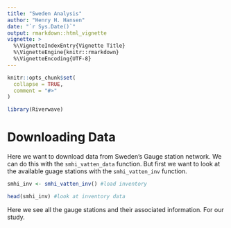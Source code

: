 ---
title: "Sweden Analysis"
author: "Henry H. Hansen"
date: "`r Sys.Date()`"
output: rmarkdown::html_vignette
vignette: >
  %\VignetteIndexEntry{Vignette Title}
  %\VignetteEngine{knitr::rmarkdown}
  %\VignetteEncoding{UTF-8}
---

```{r setup, include = FALSE}
knitr::opts_chunk$set(
  collapse = TRUE,
  comment = "#>"
)

library(Riverwave)
```

# Downloading Data

Here we want to download data from Sweden's Gauge station network. We can do this
with the `smhi_vatten_data` function. But first we want to look at the available guage stations with the `smhi_vatten_inv` function.

```{r}
smhi_inv <- smhi_vatten_inv() #load inventory

head(smhi_inv) #look at inventory data
```

Here we see all the gauge stations and their associated information. For our study.
